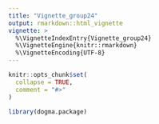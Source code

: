 ```yaml
---
title: "Vignette_group24"
output: rmarkdown::html_vignette
vignette: >
  %\VignetteIndexEntry{Vignette_group24}
  %\VignetteEngine{knitr::rmarkdown}
  %\VignetteEncoding{UTF-8}
---
```


```r
knitr::opts_chunk$set(
  collapse = TRUE,
  comment = "#>"
)
```

```r
library(dogma.package)
```

